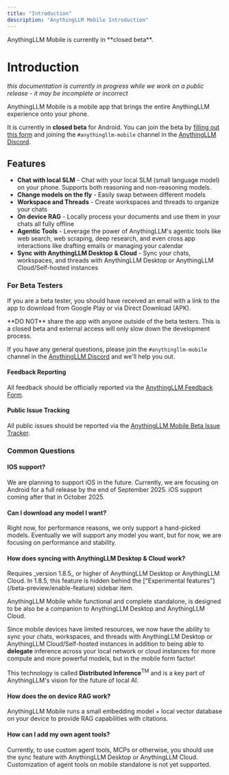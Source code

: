 ```yaml
---
title: "Introduction"
description: "AnythingLLM Mobile Introduction"
---
```



<Callout type="info" emoji="️💡">
  AnythingLLM Mobile is currently in **closed beta**.
</Callout>


# Introduction

_this documentation is currently in progress while we work on a public release - it may be incomplete or incorrect_

AnythingLLM Mobile is a mobile app that brings the entire AnythingLLM experience onto your phone.

It is currently in **closed beta** for Android. You can join the beta by [filling out this form](https://forms.gle/CT1UEadRBbz4EraLA) and joining the `#anythingllm-mobile` channel in the [AnythingLLM Discord](https://discord.gg/Dh4zSZCdsC).

## Features

- **Chat with local SLM** - Chat with your local SLM (small language model) on your phone. Supports both reasoning and non-reasoning models.
- **Change models on the fly** - Easily swap between different models
- **Workspace and Threads** - Create workspaces and threads to organize your chats
- **On device RAG** - Locally process your documents and use them in your chats all fully offline
- **Agentic Tools** - Leverage the power of AnythingLLM's agentic tools like web search, web scraping, deep research, and even cross app interactions like drafting emails or managing your calendar
- **Sync with AnythingLLM Desktop & Cloud** - Sync your chats, workspaces, and threads with AnythingLLM Desktop or AnythingLLM Cloud/Self-hosted instances

### For Beta Testers

If you are a beta tester, you should have received an email with a link to the app to download from Google Play or via Direct Download (APK).

<Callout type="warning" emoji="️⚠️">
  **DO NOT** share the app with anyone outside of the beta testers. This is a closed beta and external access will only slow down the development process.
</Callout>

If you have any general questions, please join the `#anythingllm-mobile` channel in the [AnythingLLM Discord](https://discord.gg/Dh4zSZCdsC) and we'll help you out.

#### Feedback Reporting

All feedback should be officially reported via the [AnythingLLM Feedback Form](https://forms.gle/8kN3n48DQTo6R8t4A).

#### Public Issue Tracking

All public issues should be reported via the [AnythingLLM Mobile Beta Issue Tracker](https://trello.com/b/QdAtVa7U/anythingllm-mobile-issue-tracking).

### Common Questions

#### IOS support?

We are planning to support iOS in the future. Currently, we are focusing on Android for a full release by the end of September 2025. iOS support coming after that in October 2025.

#### Can I download any model I want?

Right now, for performance reasons, we only support a hand-picked models. Eventually we will support any model you want, but for now, we are focusing on performance and stability.

#### How does syncing with AnythingLLM Desktop & Cloud work?

<Callout type="info" emoji="️💡">
  Requires _version 1.8.5_ or higher of AnythingLLM Desktop or AnythingLLM Cloud. In 1.8.5, this feature is hidden behind the ["Experimental features"](/beta-preview/enable-feature) sidebar item.
</Callout>

AnythingLLM Mobile while functional and complete standalone, is designed to be also be a companion to AnythingLLM Desktop and AnythingLLM Cloud.

Since mobile devices have limited resources, we now have the ability to sync your chats, workspaces, and threads with AnythingLLM Desktop or AnythingLLM Cloud/Self-hosted instances in addition
to being able to **delegate** inference across your local network or cloud instances for more compute and more powerful models, but in the mobile form factor!

This technology is called **Distributed Inference**<sup>TM</sup> and is a key part of AnythingLLM's vision for the future of local AI.

#### How does the on device RAG work?

AnythingLLM Mobile runs a small embedding model + local vector database on your device to provide RAG capabilities with citations.

#### How can I add my own agent tools?

Currently, to use custom agent tools, MCPs or otherwise, you should use the sync feature with AnythingLLM Desktop or AnythingLLM Cloud. Customization of agent tools on mobile standalone is not yet supported.